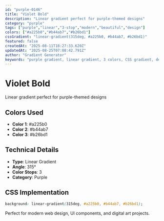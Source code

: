 ```yaml
---
id: "purple-0146"
title: "Violet Bold"
description: "Linear gradient perfect for purple-themed designs"
category: "purple"
tags: ["purple","linear","3-stop","modern","beautiful","design"]
colors: ["#a225b0","#b44ab7","#b26bd1"]
cssGradient: "linear-gradient(315deg, #a225b0, #b44ab7, #b26bd1)"
featured: false
createdAt: "2025-08-11T18:27:33.620Z"
updatedAt: "2025-08-25T07:08:42.791Z"
author: "Gradient Generator"
keywords: "purple gradient, linear gradient, 3 colors, CSS gradient, design, #a225b0, #b44ab7, #b26bd1"
---
```


# Violet Bold

Linear gradient perfect for purple-themed designs

## Colors Used
- **Color 1**: #a225b0
- **Color 2**: #b44ab7
- **Color 3**: #b26bd1

## Technical Details
- **Type**: Linear Gradient
- **Angle**: 315°
- **Color Stops**: 3
- **Category**: Purple

## CSS Implementation
```css
background: linear-gradient(315deg, #a225b0, #b44ab7, #b26bd1);
```

Perfect for modern web design, UI components, and digital art projects.
